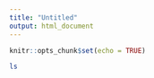 ```yaml
---
title: "Untitled"
output: html_document
---
```


```r
knitr::opts_chunk$set(echo = TRUE)
```

```sh
ls
```